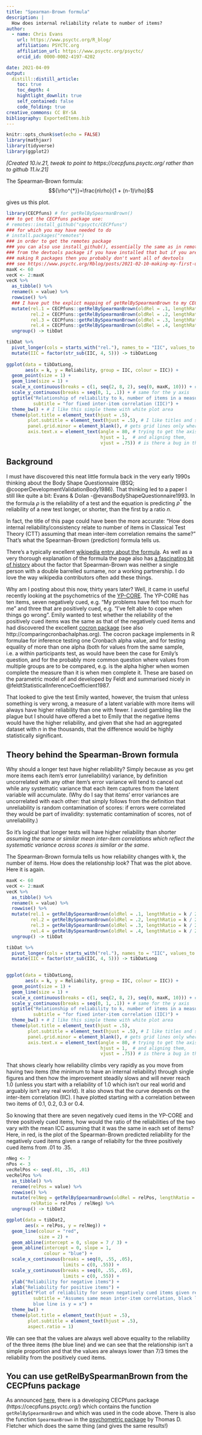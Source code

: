 ```yaml
---
title: "Spearman-Brown formula"
description: |
  How does internal reliability relate to number of items?
author:
  - name: Chris Evans
    url: https://www.psyctc.org/R_blog/
    affiliation: PSYCTC.org
    affiliation_url: https://www.psyctc.org/psyctc/
    orcid_id: 0000-0002-4197-4202

date: 2021-04-09
output:
  distill::distill_article:
    toc: true
    toc_depth: 4
    hightlight_downlit: true
    self_contained: false
    code_folding: true
creative_commons: CC BY-SA
bibliography: ExportedItems.bib
---
```

```r
knitr::opts_chunk$set(echo = FALSE)
library(mathjaxr)
library(tidyverse)
library(ggplot2)
```
*[Created 10.iv.21, tweak to point to https://cecpfuns.psyctc.org/ rather than to github 11.iv.21]*

The Spearman-Brown formula:
$${\rho^{*}}=\frac{n\rho}{1 + (n-1)\rho}$$

gives us this plot.

```r
library(CECPfuns) # for getRelBySpearmanBrown()
### to get the CECPfuns package use:
# remotes::install_github("cpsyctc/CECPfuns")
### for which you may have needed to do 
# install.packages("remotes")
### in order to get the remotes package
### you can also use install_github(), essentially the same as in remotes
### from the devtools package if you have installed that but if you aren't
### making R packages then you probably don't want all of devtools
### see https://www.psyctc.org/Rblog/posts/2021-02-10-making-my-first-usable-package/
maxK <- 60
vecK <- 2:maxK
vecK %>%
  as_tibble() %>%
  rename(k = value) %>%
  rowwise() %>%
  ### I have put the explict mapping of getRelBySpearmanBrown to my CECPfuns package here to avoid confusion
  mutate(rel.1 = CECPfuns::getRelBySpearmanBrown(oldRel = .1, lengthRatio = k / 2,  verbose = FALSE),
         rel.2 = CECPfuns::getRelBySpearmanBrown(oldRel = .2, lengthRatio = k / 2,  verbose = FALSE),
         rel.3 = CECPfuns::getRelBySpearmanBrown(oldRel = .3, lengthRatio = k / 2,  verbose = FALSE), 
         rel.4 = CECPfuns::getRelBySpearmanBrown(oldRel = .4, lengthRatio = k / 2,  verbose = FALSE)) %>%
  ungroup() -> tibDat

tibDat %>%
  pivot_longer(cols = starts_with("rel."), names_to = "IIC", values_to = "Reliability") %>%
  mutate(IIC = factor(str_sub(IIC, 4, 5))) -> tibDatLong
  
ggplot(data = tibDatLong,
       aes(x = k, y = Reliability, group = IIC, colour = IIC)) +
  geom_point(size = 1) +
  geom_line(size = 1) +
  scale_x_continuous(breaks = c(1, seq(2, 8, 2), seq(0, maxK, 10))) + # and I want the x axis with these tick marks and labels
  scale_y_continuous(breaks = seq(0, 1, .1)) + # same for the y axis
  ggtitle("Relationship of reliability to k, number of items in a measure",
          subtitle = "for fixed inter-item correlation (IIC)") +
  theme_bw() + # I like this simple theme with white plot area
  theme(plot.title = element_text(hjust = .5),
        plot.subtitle = element_text(hjust = .5), # I like titles and subtitles centered
        panel.grid.minor = element_blank(), # gets grid lines only where the axis tick marks are not adding minor ones between those
        axis.text.x = element_text(angle = 80, # trying to get the axis point labels rotated for maximum clarity
                                   hjust = 1,  # and aligning them, 
                                   vjust = .75)) # is there a bug in the ggplot code failing to handle the number of characters?
```

## Background

I must have discovered this neat little formula back in the very early 1990s thinking about the Body Shape Questionnaire (BSQ; @cooperDevelopmentValidationBody1986). That thinking led to a paper I still like quite a bit: Evans & Dolan -@evansBodyShapeQuestionnaire1993.  In the formula $\rho$ is the reliability of a test and the equation is predicting $\rho^{*}$ the reliability of a new test longer, or shorter, than the first by a ratio $n$.

In fact, the title of this page could have been the more accurate: "How does internal reliability/consistency relate to number of items in Classical Test Theory (CTT) assuming that mean inter-item correlation remains the same?"  That's what the Spearman-Brown (prediction) formula tells us.

There's a typically excellent [wikipedia entry about the formula](https://en.wikipedia.org/wiki/Spearman%E2%80%93Brown_prediction_formula).  As well as a very thorough explanation of the formula the page also has [a fascinating bit of history](https://en.wikipedia.org/wiki/Spearman%E2%80%93Brown_prediction_formula#History) about the factor that Spearman-Brown was neither a single person with a double barrelled surname, nor a working partnership.  I do love the way wikipedia contributors often add these things.

Why am I posting about this now, thirty years later?  Well, it came in useful recently looking at the psychometrics of the [YP-CORE](https://www.coresystemtrust.org.uk/instruments/yp-core-information/).  The YP-CORE has ten items, seven negatively cued, e.g. "My problems have felt too much for me" and three that are positively cued, e.g. "I’ve felt able to cope when things go wrong".  Emily wanted to test whether the reliability of the positively cued items was the same as that of the negatively cued items and had discovered the excellent [cocron package](https://cran.r-project.org/web/packages/cocron/) (see also http://comparingcronbachalphas.org). The cocron package implements in R formulae for inference testing one Cronbach alpha value, and for testing equality of more than one alpha (both for values from the same sample, i.e. a within participants test, as would have been the case for Emily's question, and for the probably more common question where values from multiple groups are to be compared, e.g. is the alpha higher when women complete the measure than it is when men complete it.  These are based on the parametric model of and developed by Feldt and summarised nicely in @feldtStatisticalInferenceCoefficient1987.  

That looked to give the test Emily wanted, however, the truism that unless something is very wrong, a measure of a latent variable with more items will always have higher reliability than one with fewer.  I avoid gambling like the plague but I should have offered a bet to Emily that the negative items would have the higher reliability, and given that she had an aggregated dataset with *n* in the thousands, that the difference would be highly statistically significant.

## Theory behind the Spearman-Brown formula

Why should a longer test have higher reliability?  Simply because as you get more items each item's error (unreliability) variance, by definition uncorrelated with any other item's error variance will tend to cancel out while any systematic variance that each item captures from the latent variable will accumulate.  (Why do I say that items' error variances are uncorrelated with each other: that simply follows from the definition that unreliability is random contamination of scores: if errors were correlated they would be part of invalidity: systematic contamination of scores, not of unreliability.)

So it's logical that longer tests will have higher reliability than shorter *assuming the same or similar mean inter-item correlations which reflect the systematic variance across scores is similar or the same*.  

The Spearman-Brown formula tells us how reliability changes with k, the number of items.  How does the relationship look?  That was the plot above.  Here it is again.

```r
maxK <- 60
vecK <- 2:maxK
vecK %>%
  as_tibble() %>%
  rename(k = value) %>%
  rowwise() %>%
  mutate(rel.1 = getRelBySpearmanBrown(oldRel = .1, lengthRatio = k / 2, verbose = FALSE),
         rel.2 = getRelBySpearmanBrown(oldRel = .2, lengthRatio = k / 2, verbose = FALSE),
         rel.3 = getRelBySpearmanBrown(oldRel = .3, lengthRatio = k / 2, verbose = FALSE), 
         rel.4 = getRelBySpearmanBrown(oldRel = .4, lengthRatio = k / 2, verbose = FALSE)) %>%
  ungroup() -> tibDat

tibDat %>%
  pivot_longer(cols = starts_with("rel."), names_to = "IIC", values_to = "Reliability") %>%
  mutate(IIC = factor(str_sub(IIC, 4, 5))) -> tibDatLong
  

ggplot(data = tibDatLong,
       aes(x = k, y = Reliability, group = IIC, colour = IIC)) +
  geom_point(size = 1) +
  geom_line(size = 1) +
  scale_x_continuous(breaks = c(1, seq(2, 8, 2), seq(0, maxK, 10))) + # and I want the x axis with these tick marks and labels
  scale_y_continuous(breaks = seq(0, 1, .1)) + # same for the y axis
  ggtitle("Relationship of reliability to k, number of items in a measure",
          subtitle = "for fixed inter-item correlation (IIC)") +
  theme_bw() + # I like this simple theme with white plot area
  theme(plot.title = element_text(hjust = .5),
        plot.subtitle = element_text(hjust = .5), # I like titles and subtitles centered
        panel.grid.minor = element_blank(), # gets grid lines only where the axis tick marks are not adding minor ones between those
        axis.text.x = element_text(angle = 80, # trying to get the axis point labels rotated for maximum clarity
                                   hjust = 1,  # and aligning them, 
                                   vjust = .75)) # is there a bug in the ggplot code failing to handle the number of characters?
```

That shows clearly how reliability climbs very rapidly as you move from having two items (the minimum to have an internal reliability) through single figures and then how the improvement steadily slows and will never reach 1.0 (unless you start with a reliability of 1.0 which isn't our real world and arguably isn't any real world).  It also shows that the curve depends on the inter-item correlation (IIC).  I have plotted starting with a correlation between two items of 0.1, 0.2, 0.3 or 0.4.

So knowing that there are seven negatively cued items in the YP-CORE and three positively cued items, how would the ratio of the reliabilities of the two vary with the mean ICC assuming that it was the same in each set of items?  Here, in red, is the plot of the Spearman-Brown predicted reliability for the negatively cued items given a range of reliabilty for the three positively cued items from .01 to .35.

```r
nNeg <- 7
nPos <- 3
vecRelPos <- seq(.01, .35, .01)
vecRelPos %>%
  as_tibble() %>%
  rename(relPos = value) %>%
  rowwise() %>%
  mutate(relNeg = getRelBySpearmanBrown(oldRel = relPos, lengthRatio = 7/3, verbose = FALSE),
         relRatio = relPos / relNeg) %>%
  ungroup() -> tibDat2

ggplot(data = tibDat2,
       aes(x = relPos, y = relNeg)) +
  geom_line(colour = "red",
            size = 2) +
  geom_abline(intercept = 0, slope = 7 / 3) +
  geom_abline(intercept = 0, slope = 1,
              colour = "blue") +
  scale_x_continuous(breaks = seq(0, .55, .05), 
                     limits = c(0, .55)) +
  scale_y_continuous(breaks = seq(0, .55, .05), 
                     limits = c(0, .55)) +
  ylab("Reliability for negative items") +
  xlab("Reliability for positive items") +
  ggtitle("Plot of reliability for seven negatively cued items given reliability of three positively cued items",
          subtitle = "Assumes same mean inter-item correlation, black line marks inaccurate prediction using just y = 7/3 * x not Spearman-Brown formula\n
          blue line is y = x") +
  theme_bw() +
  theme(plot.title = element_text(hjust = .5),
        plot.subtitle = element_text(hjust = .5),
        aspect.ratio = 1)
```

We can see that the values are always well above equality to the reliability of the three items (the blue line) and we can see that the relationship isn't a simple proportion and that the values are always lower than 7/3 times the reliability from the positively cued items.

## You can use getRelBySpearmanBrown from the CECPfuns package

As announced [here](https://www.psyctc.org/Rblog/posts/2021-02-10-making-my-first-usable-package/), there is a developing CECPfuns package (https://cecpfuns.psyctc.org/) which contains the function `getRelBySpearmanBrown` and which was used in the code above.  There is also the function `SpearmanBrown` in the [psychometric package](https://cran.r-project.org/web//packages/psychometric/) by Thomas D. Fletcher which does the same thing (and gives the same results!)

<div id="refs"></div>
